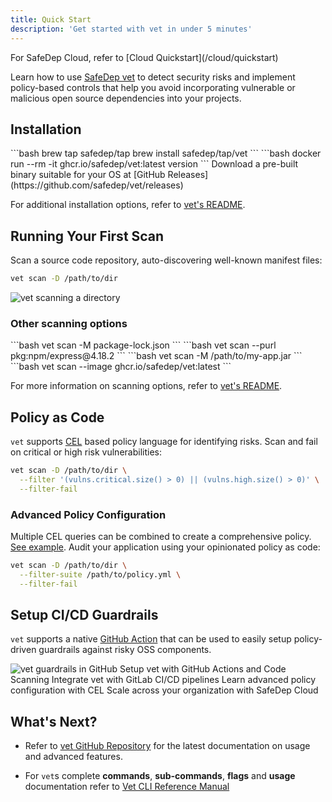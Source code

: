 ```yaml
---
title: Quick Start
description: 'Get started with vet in under 5 minutes'
---
```


<Info>
For SafeDep Cloud, refer to [Cloud Quickstart](/cloud/quickstart)
</Info>

Learn how to use [SafeDep vet](https://github.com/safedep/vet) to detect security risks and implement policy-based controls that help you avoid incorporating vulnerable or malicious open source dependencies into your projects.

## Installation

<AccordionGroup>
  <Accordion icon="beer-mug" title="Homebrew (macOS/Linux)">
    ```bash
    brew tap safedep/tap
    brew install safedep/tap/vet
    ```
  </Accordion>
  
  <Accordion icon="docker" title="Container Image">
    ```bash
    docker run --rm -it ghcr.io/safedep/vet:latest version
    ```
  </Accordion>
  
  <Accordion icon="download" title="Pre-built Binary">
    Download a pre-built binary suitable for your OS at [GitHub Releases](https://github.com/safedep/vet/releases)
  </Accordion>
</AccordionGroup>

For additional installation options, refer to [vet's README](https://github.com/safedep/vet).

## Running Your First Scan

Scan a source code repository, auto-discovering well-known manifest files:

```bash
vet scan -D /path/to/dir
```

<img src="/images/vet/vet-scan-directory.png" alt="vet scanning a directory" />

### Other scanning options

<AccordionGroup>
  <Accordion icon="file" title="Scan a single file">
    ```bash
    vet scan -M package-lock.json
    ```
  </Accordion>
  
  <Accordion icon="link" title="Scan a PURL">
    ```bash
    vet scan --purl pkg:npm/express@4.18.2
    ```
  </Accordion>
  
  <Accordion icon="java" title="Scan a Java JAR file">
    ```bash
    vet scan -M /path/to/my-app.jar
    ```
  </Accordion>
  
  <Accordion icon="docker" title="Scan an OCI image">
    ```bash
    vet scan --image ghcr.io/safedep/vet:latest
    ```
  </Accordion>
</AccordionGroup>

For more information on scanning options, refer to [vet's README](https://github.com/safedep/vet).

## Policy as Code

`vet` supports [CEL](https://cel.dev/) based policy language for identifying risks. Scan and fail on critical or high risk vulnerabilities:

```bash
vet scan -D /path/to/dir \
  --filter '(vulns.critical.size() > 0) || (vulns.high.size() > 0)' \
  --filter-fail
```

### Advanced Policy Configuration

Multiple CEL queries can be combined to create a comprehensive policy. [See example](https://github.com/safedep/vet/blob/main/samples/filter-suites/fs-generic.yml). Audit your application using your opinionated policy as code:

```bash
vet scan -D /path/to/dir \
  --filter-suite /path/to/policy.yml \
  --filter-fail
```

## Setup CI/CD Guardrails

`vet` supports a native [GitHub Action](https://github.com/safedep/vet-action) that can be used to easily setup policy-driven guardrails against risky OSS components.

<img src="/images/vet-guardrails.png" alt="vet guardrails in GitHub" />

<CardGroup cols={2}>
  <Card title="GitHub Integration" icon="github" href="/guides/github-code-scanning">
    Setup vet with GitHub Actions and Code Scanning
  </Card>
  <Card title="GitLab Integration" icon="gitlab" href="/guides/gitlab-dependency-scanning">
    Integrate vet with GitLab CI/CD pipelines
  </Card>
  <Card title="Policy Configuration" icon="shield-check" href="/advanced/policy-as-code">
    Learn advanced policy configuration with CEL
  </Card>
  <Card title="Cloud Platform" icon="cloud" href="/cloud/quickstart">
    Scale across your organization with SafeDep Cloud
  </Card>
</CardGroup>

## What's Next?

- Refer to [vet GitHub Repository](https://github.com/safedep/vet) for the latest documentation on usage and advanced features.

- For `vet`s complete **commands**, **sub-commands**, **flags** and **usage** documentation refer to [Vet CLI Reference Manual](https://safedep.github.io/vet) 


